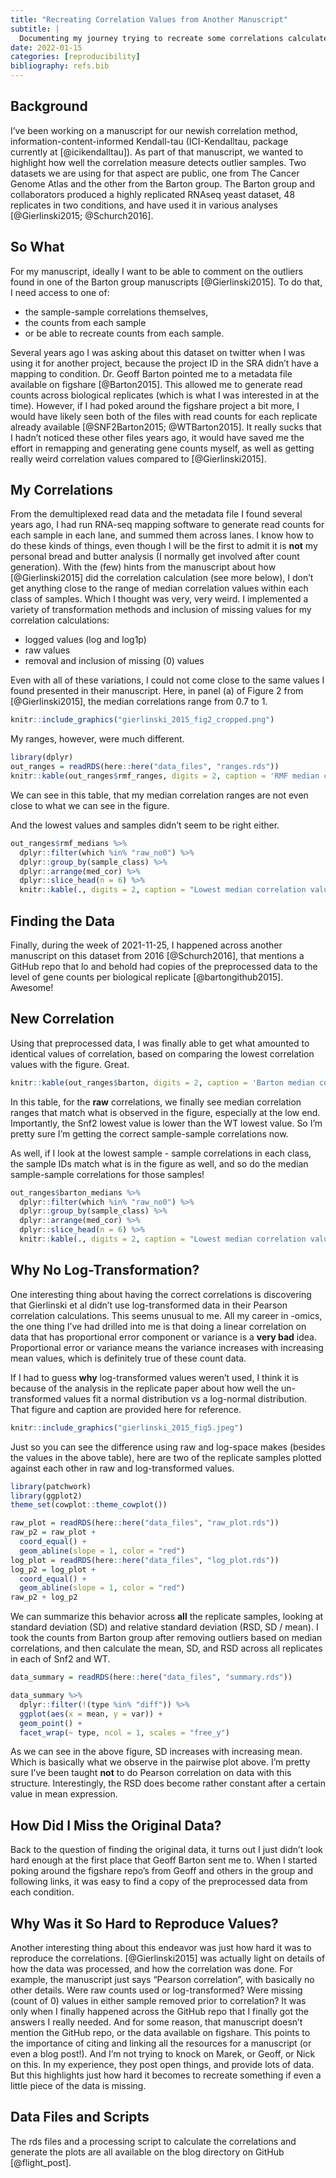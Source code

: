 ```yaml
---
title: "Recreating Correlation Values from Another Manuscript"
subtitle: |
  Documenting my journey trying to recreate some correlations calculated in another manuscript.
date: 2022-01-15
categories: [reproducibility]
bibliography: refs.bib
---
```



## Background

I've been working on a manuscript for our newish correlation method, information-content-informed Kendall-tau (ICI-Kendalltau, package currently at [@icikendalltau]).
As part of that manuscript, we wanted to highlight how well the correlation measure detects outlier samples.
Two datasets we are using for that aspect are public, one from The Cancer Genome Atlas and the other from the Barton group.
The Barton group and collaborators produced a highly replicated RNAseq yeast dataset, 48 replicates in two conditions, and have used it in various analyses [@Gierlinski2015; @Schurch2016].

## So What

For my manuscript, ideally I want to be able to comment on the outliers found in one of the Barton group manuscripts [@Gierlinski2015].
To do that, I need access to one of:

* the sample-sample correlations themselves,
* the counts from each sample
* or be able to recreate counts from each sample.

Several years ago I was asking about this dataset on twitter when I was using it for another project, because the project ID in the SRA didn't have a mapping to condition.
Dr. Geoff Barton pointed me to a metadata file available on figshare [@Barton2015].
This allowed me to generate read counts across biological replicates (which is what I was interested in at the time).
However, if I had poked around the figshare project a bit more, I would have likely seen both of the files with read counts for each replicate already available [@SNF2Barton2015; @WTBarton2015].
It really sucks that I hadn't noticed these other files years ago, it would have saved me the effort in remapping and generating gene counts myself, as well as getting really weird correlation values compared to [@Gierlinski2015].

## My Correlations

From the demultiplexed read data and the metadata file I found several years ago, I had run RNA-seq mapping software to generate read counts for each sample in each lane, and summed them across lanes.
I know how to do these kinds of things, even though I will be the first to admit it is **not** my personal bread and butter analysis (I normally get involved after count generation).
With the (few) hints from the manuscript about how [@Gierlinski2015] did the correlation calculation (see more below), I don't get anything close to the range of median correlation values within each class of samples.
Which I thought was very, very weird.
I implemented a variety of transformation methods and inclusion of missing values for my correlation calculations:

* logged values (log and log1p)
* raw values
* removal and inclusion of missing (0) values

Even with all of these variations, I could not come close to the same values I found presented in their manuscript.
Here, in panel (a) of Figure 2 from [@Gierlinski2015], the median correlations range from 0.7 to 1.

```r
knitr::include_graphics("gierlinski_2015_fig2_cropped.png")
```

My ranges, however, were much different.

```r
library(dplyr)
out_ranges = readRDS(here::here("data_files", "ranges.rds"))
knitr::kable(out_ranges$rmf_ranges, digits = 2, caption = 'RMF median correlation ranges. Which is "which" method was used to calculate the correlations.')
```
We can see in this table, that my median correlation ranges are not even close to what we can see in the figure.

And the lowest values and samples didn't seem to be right either.

```r
out_ranges$rmf_medians %>%
  dplyr::filter(which %in% "raw_no0") %>%
  dplyr::group_by(sample_class) %>%
  dplyr::arrange(med_cor) %>%
  dplyr::slice_head(n = 6) %>%
  knitr::kable(., digits = 2, caption = "Lowest median correlation values using my own counts.")
```

## Finding the Data

Finally, during the week of 2021-11-25, I happened across another manuscript on this dataset from 2016 [@Schurch2016], that mentions a GitHub repo that lo and behold had copies of the preprocessed data to the level of gene counts per biological replicate [@bartongithub2015].
Awesome!

## New Correlation

Using that preprocessed data, I was finally able to get what amounted to identical values of correlation, based on comparing the lowest correlation values with the figure.
Great.

```r
knitr::kable(out_ranges$barton, digits = 2, caption = 'Barton median correlation ranges. Which is "which" method was used to calculate the correlations.')
```

In this table, for the **raw** correlations, we finally see median correlation ranges that match what is observed in the figure, especially at the low end.
Importantly, the Snf2 lowest value is lower than the WT lowest value.
So I'm pretty sure I'm getting the correct sample-sample correlations now.

As well, if I look at the lowest sample - sample correlations in each class, the sample IDs match what is in the figure as well, and so do the median sample-sample correlations for those samples!

```r
out_ranges$barton_medians %>%
  dplyr::filter(which %in% "raw_no0") %>%
  dplyr::group_by(sample_class) %>%
  dplyr::arrange(med_cor) %>%
  dplyr::slice_head(n = 6) %>%
  knitr::kable(., digits = 2, caption = "Lowest median correlation values using Barton counts.")
```

## Why No Log-Transformation?

One interesting thing about having the correct correlations is discovering that Gierlinski et al didn't use log-transformed data in their Pearson correlation calculations.
This seems unusual to me.
All my career in -omics, the one thing I've had drilled into me is that doing a linear correlation on data that has proportional error component or variance is a **very bad** idea.
Proportional error or variance means the variance increases with increasing mean values, which is definitely true of these count data.

If I had to guess **why** log-transformed values weren't used, I think it is because of the analysis in the replicate paper about how well the un-transformed values fit a normal distribution vs a log-normal distribution.
That figure and caption are provided here for reference.

```r
knitr::include_graphics("gierlinski_2015_fig5.jpeg")
```

Just so you can see the difference using raw and log-space makes (besides the values in the above table), here are two of the replicate samples plotted against each other in raw and log-transformed values.

```r
library(patchwork)
library(ggplot2)
theme_set(cowplot::theme_cowplot())

raw_plot = readRDS(here::here("data_files", "raw_plot.rds"))
raw_p2 = raw_plot + 
  coord_equal() +
  geom_abline(slope = 1, color = "red")
log_plot = readRDS(here::here("data_files", "log_plot.rds"))
log_p2 = log_plot +
  coord_equal() +
  geom_abline(slope = 1, color = "red")
raw_p2 + log_p2
```

We can summarize this behavior across **all** the replicate samples, looking at standard deviation (SD) and relative standard deviation (RSD, SD / mean).
I took the counts from Barton group after removing outliers based on median correlations, and then calculate the mean, SD, and RSD across all replicates in each of Snf2 and WT.

```r
data_summary = readRDS(here::here("data_files", "summary.rds"))

data_summary %>%
  dplyr::filter(!(type %in% "diff")) %>%
  ggplot(aes(x = mean, y = var)) + 
  geom_point() +
  facet_wrap(~ type, ncol = 1, scales = "free_y")
```

As we can see in the above figure, SD increases with increasing mean.
Which is basically what we observe in the pairwise plot above.
I'm pretty sure I've been taught **not** to do Pearson correlation on data with this structure.
Interestingly, the RSD does become rather constant after a certain value in mean expression.

## How Did I Miss the Original Data?

Back to the question of finding the original data, it turns out I just didn't look hard enough at the first place that Geoff Barton sent me to.
When I started poking around the figshare repo's from Geoff and others in the group and following links, it was easy to find a copy of the preprocessed data from each condition.

## Why Was it So Hard to Reproduce Values?

Another interesting thing about this endeavor was just how hard it was to reproduce the correlations.
[@Gierlinski2015] was actually light on details of how the data was processed, and how the correlation was done.
For example, the manuscript just says "Pearson correlation", with basically no other details.
Were raw counts used or log-transformed?
Were missing (count of 0) values in either sample removed prior to correlation?
It was only when I finally happened across the GitHub repo that I finally got the answers I really needed.
And for some reason, that manuscript doesn't mention the GitHub repo, or the data available on figshare.
This points to the importance of citing and linking all the resources for a manuscript (or even a blog post!).
And I'm not trying to knock on Marek, or Geoff, or Nick on this.
In my experience, they post open things, and provide lots of data.
But this highlights just how hard it becomes to recreate something if even a little piece of the data is missing.

## Data Files and Scripts

The rds files and a processing script to calculate the correlations and generate the plots are all available on the blog directory on GitHub [@flight_post].
